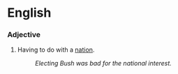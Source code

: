 =English=

===Adjective===

# Having to do with a [[nation]].
#: ''Electing Bush was bad for the national interest.''